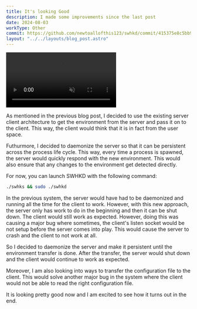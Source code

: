 ```yaml
---
title: It's looking Good
description: I made some improvements since the last post
date: 2024-08-03
workType: Other
commit: https://github.com/newtoallofthis123/swhkd/commit/415375e8c5bb9e0ca928e1d2808a16a5113d20f7
layout: "../../layouts/blog_post.astro"
---
```


<video src="/vids/swhkd_demo_improved.mp4" autoplay muted></video>

As mentioned in the previous blog post, I decided to use the existing server client architecture to get the environment from the server and pass it on to the client. This way, the client would think that it is in fact from the user space.

Futhurmore, I decided to daemonize the server so that it can be persistent across the process life cycle. This way, every time a process is spawned, the server would quickly respond with the new environment. This would also ensure that any changes to the environment get detected directly.

For now, you can launch SWHKD with the following command:

```bash
./swhks && sudo ./swhkd
```

In the previous system, the server would have had to be daemonized and running all the time for the client to work. However, with this new approach, the server only has work to do in the beginning and then it can be shut down. The client would still work as expected.
However, doing this was causing a major bug where sometimes, the client's listen
socket would be not setup before the server comes into play. This would cause the server to crash and the client to not work at all.

So I decided to daemonize the server and make it persistent until the environment transfer is done. After the transfer, the server would shut down and the client would continue to work as expected.

Moreover, I am also looking into ways to transfer the configuration file to the client. This would solve another major bug in the system where the client would not be able to read the right configuration file.

It is looking pretty good now and I am excited to see how it turns out in the end.
